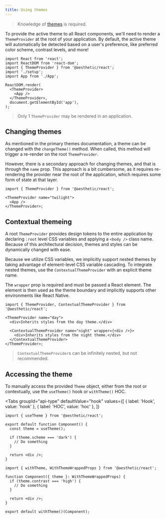 ```yaml
---
title: Using themes
---
```



> Knowledge of [themes](../../dev/css-in-js/themes.md) is required.

To provide the active theme to all React components, we'll need to render a `ThemeProvider` at the
root of your application. By default, the active theme will automatically be detected based on a
user's preference, like preferred color scheme, contrast levels, and more!

```tsx title="index.ts" {3,8-10}
import React from 'react';
import ReactDOM from 'react-dom';
import { ThemeProvider } from '@aesthetic/react';
import './setup';
import App from './App';

ReactDOM.render(
  <ThemeProvider>
    <App />
  </ThemeProvider>,
  document.getElementById('app'),
);
```

> Only 1 `ThemeProvider` may be rendered in an application.

## Changing themes

As mentioned in the primary themes documentation, a theme can be changed with the `changeTheme()`
method. When called, this method will trigger a re-render on the root `ThemeProvider`.

However, there is a secondary approach for changing themes, and that is through the `name` prop.
This approach is a bit cumbersome, as it requires re-rendering the provider near the root of the
application, which requires some form of state at that layer.

```tsx
import { ThemeProvider } from '@aesthetic/react';

<ThemeProvider name="twilight">
  <App />
</ThemeProvider>;
```

## Contextual themeing

A root `ThemeProvider` provides design tokens to the entire application by declaring `:root` level
CSS variables and applying a `<body />` class name. Because of this architectural decision, themes
and styles can be dynamically changed with ease.

Because we utilize CSS variables, we implicitly support nested themes by taking advantage of
element-level CSS variable cascading. To integrate nested themes, use the `ContextualThemeProvider`
with an explicit theme name.

The `wrapper` prop is required and must be passed a React element. The element is then used as the
theme boundary and implicitly supports other environments like React Native.

```tsx
import { ThemeProvider, ContextualThemeProvider } from '@aesthetic/react';

<ThemeProvider name="day">
  <div>Inherits styles from the day theme.</div>

  <ContextualThemeProvider name="night" wrapper={<div />}>
    <div>Inherits styles from the night theme.</div>
  </ContextualThemeProvider>
</ThemeProvider>;
```

> `ContextualThemeProvider`s can be infinitely nested, but not recommended.

## Accessing the theme

To manually access the provided `Theme` object, either from the root or contextually, use the
`useTheme()` hook or `withTheme()` HOC.

<Tabs
  groupId="api-type"
  defaultValue="hook"
  values={[
    { label: 'Hook', value: 'hook' },
    { label: 'HOC', value: 'hoc' },
  ]}
>
  <TabItem value="hook">

```tsx {4,6}
import { useTheme } from '@aesthetic/react';

export default function Component() {
  const theme = useTheme();

  if (theme.scheme === 'dark') {
    // Do something
  }

  return <div />;
}
```

  </TabItem>
  <TabItem value="hoc">

```tsx {3,4,11}
import { withTheme, WithThemeWrappedProps } from '@aesthetic/react';

function Component({ theme }: WithThemeWrappedProps) {
  if (theme.contrast === 'high') {
    // Do something
  }

  return <div />;
}

export default withTheme()(Component);
```

  </TabItem>
</Tabs>
